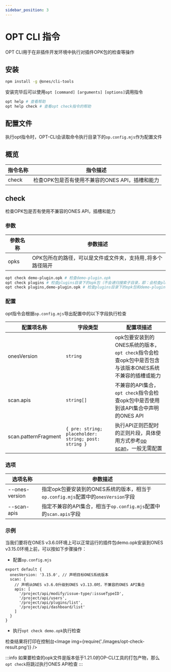 ```yaml
---
sidebar_position: 3
---
```



# OPT CLI 指令

OPT CLI用于在非插件开发环境中执行对插件OPK包的检查等操作

## 安装

```bash
npm install -g @ones/cli-tools
```

安装完毕后可以使用`opt [command] [arguments] [options]`调用指令

```bash
opt help # 查看帮助
opt help check # 查看opt check指令的帮助
```

## 配置文件

执行opt指令时，OPT-CLI会读取命令执行目录下的`op.config.mjs`作为配置文件

## 概览

| 指令名称 | 指令描述                                        |
| -------- | ----------------------------------------------- |
| check    | 检查OPK包是否有使用不兼容的ONES API，插槽和能力 |

## check

检查OPK包是否有使用不兼容的ONES API，插槽和能力

### 参数

| 参数名称 | 参数描述                                                     |
| -------- | ------------------------------------------------------------ |
| opks     | OPK包所在的路径，可以是文件或文件夹，支持用`,`将多个路径隔开 |

```bash
opt check demo-plugin.opk # 检查demo-plugin.opk
opt check plugins # 检查plugins目录下的opk包（不会递归搜索子目录，即：会检查plugins/demo.opk，不会检查plugins/sub-dir/demo.opk）
opt check plugins,demo-plugin.opk # 检查plugins目录下的opk包和demo-plugin.opk
```

### 配置

opt指令会根据`op.config.mjs`导出配置中的以下字段执行检查

| 配置项名称           | 字段类型                                             | 配置项描述                                                                                            |
| -------------------- | ---------------------------------------------------- | ----------------------------------------------------------------------------------------------------- |
| onesVersion          | `string`                                             | opk包要安装到的ONES系统的版本，`opt check`指令会检查opk包中是否包含与该版本ONES系统不兼容的插槽或能力 |
| scan.apis            | `string[]`                                           | 不兼容的API集合，`opt check`指令会检查opk包中是否使用到该API集合中声明的ONES API                      |
| scan.patternFragment | `{ pre: string; placeholder: string; post: string }` | 执行API正则匹配时的正则片段，具体使用方式参考[op scan](./op-cli.mdx#scan)，一般无需配置               |

### 选项

| 选项名称       | 参数描述                                                                          |
| -------------- | --------------------------------------------------------------------------------- |
| --ones-version | 指定opk包要安装到的ONES系统的版本，相当于`op.config.mjs`配置中的`onesVersion`字段 |
| --scan-apis    | 指定不兼容的API集合，相当于`op.config.mjs`配置中的`scan.apis`字段                 |

### 示例

当我们要将在ONES v3.6.0环境上可以正常运行的插件包demo.opk安装到ONES v3.15.0环境上前，可以按如下步骤操作：

- 配置`op.config.mjs`

```
export default {
  onesVersion: '3.15.0', // 声明目标ONES系统版本
  scan: {
    // 声明从ONES v3.6.0升级到ONES v3.13.0时，不兼容的ONES API集合
    apis: [
      '/project/api/modify/issue-type/:issueTypeID',
      '/project/api/users',
      '/project/api/plugins/list',
      '/project/api/dashboard/list'
    ]
  }
}
```

- 执行`opt check demo.opk`执行检查

检查结果将打印在控制台<Image img={require('./images/opt-check-result.png')} />

:::info
如果要检查的opk文件是版本低于1.21.0的OP-CLI工具的打包产物，那么`opt check`将跳过执行ONES API检查
:::

